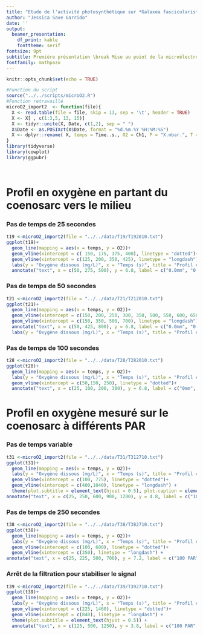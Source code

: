 ```yaml
---
title: "Etude de l'activité photosynthétique sur *Galaxea fascicularis* via une microélectrode à oxygène"
author: "Jessica Save Garrido"
date: ''
output:
  beamer_presentation:
    df_print: kable
    fonttheme: serif
fontsize: 9pt
subtitle: Première présentation \break Mise au point de la microélectrode \vfill \includegraphics[width=.16\textwidth,height=.2\textheight]{template/EcoNum-logo.pdf}
fontfamily: mathpazo
---
```


```r
knitr::opts_chunk$set(echo = TRUE)
```




```r
#Function du script
source("../../scripts/microO2.R")
#Fonction retravaillé
microO2_import2  <- function(file){
  X <- read.table(file = file, skip = 13, sep = '\t', header = TRUE)
  X <- X[ , c(1:3,5, 13, 15)]
  X <- tidyr::unite(X, Date, c(1,2), sep = " ")
  X$Date <- as.POSIXct(X$Date, format = "%d.%m.%Y %H:%M:%S")
  X <- dplyr::rename( X, temps = Time..s., O2 = Ch1, P = "X.mbar.", T = "X.C...C.")
}
library(tidyverse)
library(cowplot)
library(ggpubr)




```

# Profil en oxygène en partant du coenosarc vers le milieu

### Pas de temps de 25 secondes

```r
t19 <-microO2_import2(file = "../../data/T19/T192010.txt")
ggplot(t19)+
  geom_line(mapping = aes(x = temps, y = O2))+
  geom_vline(xintercept = c( 150, 175, 375, 400), linetype = "dotted")+
  geom_vline(xintercept = c(125, 200, 350, 425), linetype = "longdash")+
  labs(y = "Oxygène dissous (mg/L)", x = "Temps (s)", title = "Profil en oxygène dissous du coenosarc à une distance maximale \n de 0.4mm de ce dernier par pas de temps régulier") +
  annotate("text", x = c(50, 275, 500), y = 6.8, label = c("0.0mm", "0.4mm", "0.0mm"))

```


### Pas de temps de 50 secondes

```r
t21 <-microO2_import2(file = "../../data/T21/T212010.txt")
ggplot(t21)+
  geom_line(mapping = aes(x = temps, y = O2))+
  geom_vline(xintercept = c(150, 200, 250, 300, 350, 500, 550, 600, 650, 700), linetype = "dotted")+
  geom_vline(xintercept = c(150, 350, 500, 700), linetype = "longdash")+
  annotate("text", x = c(50, 425, 800), y = 6.8, label = c("0.0mm", "0.5mm", "0.0mm" ))+
  labs(y = "Oxygène dissous (mg/L)", x = "Temps (s)", title = "Profil en oxygène dissous du coenosarc à une distance maximale \n de 0.5mm de ce dernier par pas de temps régulier")


```

### Pas de temps de 100 secondes


```r
t28 <-microO2_import2(file = "../../data/T28/T282010.txt")
ggplot(t28)+
  geom_line(mapping = aes(x = temps, y = O2))+
  labs(y = "Oxygène dissous (mg/L)", x = "Temps (s)", title = "Profil en oxygène dissous du coenosarc à une distance maximale \n de 0.3mm de ce dernier par pas de temps régulier") +
  geom_vline(xintercept = c(50,150, 250), linetype = "dotted")+ 
  annotate("text", x = c(25, 100, 200, 300), y = 6.8, label = c("0mm", "0.1mm", "0.2mm", "0.3mm" ))
```


# Profil en oxygène mesuré sur le coenosarc à différents PAR

### Pas de temps variable

```r
t31 <-microO2_import2(file = "../../data/T31/T312710.txt")
ggplot(t31)+
  geom_line(mapping = aes(x = temps, y = O2))+
  labs(y = "Oxygène dissous (mg/L)", x = "Temps (s)", title = "Profil en oxygène dissous mesuré sur le coenosarc \n à différentes intensités lumineuses", subtitle = " Détermination du temps de stabilisation", caption = "Le temps de stabilisation est d'environ 300 secondes") +
  geom_vline(xintercept = c(100, 775), linetype = "dotted")+ 
  geom_vline(xintercept = c(400,1040), linetype = "longdash") +
  theme(plot.subtitle = element_text(hjust = 0.5), plot.caption = element_text(hjust = 0.5)) +
annotate("text", x = c(25, 250, 600, 900, 1200), y = 4.8, label = c("100 PAR", "0 PAR","100 PAR", "0 PAR", "100 PAR"))
```

### Pas de temps de 250 secondes

```r
t38 <-microO2_import2(file = "../../data/T38/T382710.txt")
ggplot(t38)+
  geom_line(mapping = aes(x = temps, y = O2))+
  labs(y = "Oxygène dissous (mg/L)", x = "Temps (s)", title = "Profil en oxygène dissous mesuré sur le coenosarc \n à différentes intensités lumineuses") +
  geom_vline(xintercept = c(100, 600), linetype = "dotted")+ 
  geom_vline(xintercept = c(350), linetype = "longdash") +
annotate("text", x = c(25, 225, 500, 700), y = 7.2, label = c("100 PAR", "0 PAR","100 PAR", "0 PAR"))
```


### Arrêt de la filtration pour stabiliser le signal

```r
t39 <-microO2_import2(file = "../../data/T39/T392710.txt")
ggplot(t39)+
  geom_line(mapping = aes(x = temps, y = O2))+
  labs(y = "Oxygène dissous (mg/L)", x = "Temps (s)", title = "Profil en oxygène dissous mesuré sur le coenosarc \n à différentes intensités lumineuses", subtitle = "Arrêt de la filtration pour la prise de mesure") +
  geom_vline(xintercept = c(225, 1460), linetype = "dotted")+ 
  geom_vline(xintercept = c(840), linetype = "longdash") +
  theme(plot.subtitle = element_text(hjust = 0.5)) +
  annotate("text", x = c(125, 500, 1250), y = 3.8, label = c("100 PAR", "0 PAR","100 PAR"))
```


